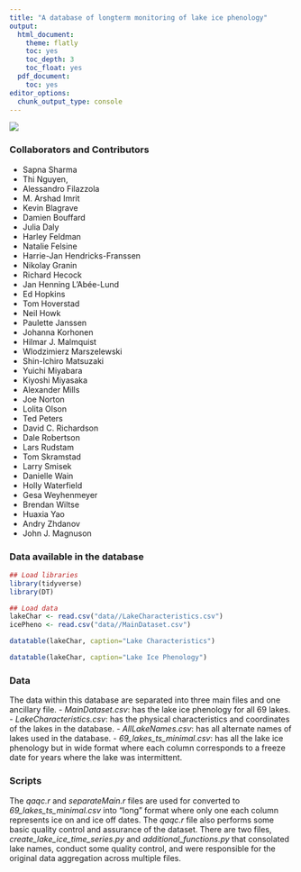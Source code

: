 ```yaml
---
title: "A database of longterm monitoring of lake ice phenology"
output:
  html_document:
    theme: flatly
    toc: yes
    toc_depth: 3
    toc_float: yes
  pdf_document:
    toc: yes
editor_options: 
  chunk_output_type: console
---
```



![](lakeIce.jpg)

### Collaborators and Contributors

- Sapna Sharma
- Thi Nguyen, 
- Alessandro Filazzola 
- M. Arshad Imrit
- Kevin Blagrave
- Damien Bouffard 
- Julia Daly
- Harley Feldman
- Natalie Felsine
- Harrie-Jan Hendricks-Franssen
- Nikolay Granin
- Richard Hecock
- Jan Henning L’Abée-Lund
- Ed Hopkins
- Tom Hoverstad
- Neil Howk
- Paulette Janssen
- Johanna Korhonen
- Hilmar J. Malmquist
- Wlodzimierz Marszelewski
- Shin-Ichiro Matsuzaki
- Yuichi Miyabara
- Kiyoshi Miyasaka
- Alexander Mills
- Joe Norton
- Lolita Olson
- Ted Peters
- David C. Richardson
- Dale Robertson
- Lars Rudstam
- Tom Skramstad
- Larry Smisek
- Danielle Wain
- Holly Waterfield
- Gesa Weyhenmeyer
- Brendan Wiltse
- Huaxia Yao
- Andry Zhdanov
- John J. Magnuson

### Data available in the database
```r
## Load libraries
library(tidyverse)
library(DT)

## Load data
lakeChar <- read.csv("data//LakeCharacteristics.csv")
icePheno <- read.csv("data//MainDataset.csv")

datatable(lakeChar, caption="Lake Characteristics")

datatable(lakeChar, caption="Lake Ice Phenology")
```


### Data

The data within this database are separated into three main files and one ancillary file. 
- *MainDataset.csv*: has the lake ice phenology for all 69 lakes.
- *LakeCharacteristics.csv*: has the physical characteristics and coordinates of the lakes in the database.
- *AllLakeNames.csv*: has all alternate names of lakes used in the database.
- *69_lakes_ts_minimal.csv*: has all the lake ice phenology but in wide format where each column corresponds to a freeze date for years where the lake was intermittent. 

### Scripts

The *qaqc.r* and *separateMain.r* files are used for converted to *69_lakes_ts_minimal.csv* into "long" format where only one each column represents ice on and ice off dates. The *qaqc.r* file also performs some basic quality control and assurance of the dataset. There are two files, *create_lake_ice_time_series.py* and *additional_functions.py* that consolated lake names, conduct some quality control, and were responsible for the original data aggregation across multiple files. 


